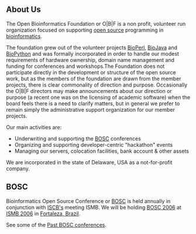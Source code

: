 ==About Us==

The Open Bioinformatics Foundation or O|B|F is a non profit, volunteer run organization focused on supporting [[wp:open source|open source]] programming in [[wp:bioinformatics|bioinformatics]].

The foundation grew out of the volunteer projects [[BioPerl]], [[BioJava]] and [[BioPython]] and was formally incorporated in order to handle our modest requirements of hardware ownership, domain name management and funding for conferences and workshops.The Foundation does not participate directly in the development or structure of the open source work, but as the members of the foundation are drawn from the member projects, there is clear commonality of direction and purpose. Occasionally the O|B|F directors may make announcements about our direction or purpose (a recent one was on the licensing of academic software) when the board feels there is a need to clarify matters, but in general we prefer to remain simply the administrative support organization for our member projects.

Our main activities are:

* Underwriting and supporting the [[BOSC]] conferences
* Organizing and supporting developer-centric "hackathon" events
* Managing our servers, colocation facilities, bank account & other assets

We are incorporated in the state of Delaware, USA as a not-for-profit company.

==BOSC==
Bioinformatics Open Source Conference or [[BOSC]] is held annually in conjunction with [http://www.iscb.org ISCB's] meeting ISMB.  We will be holding [[BOSC 2006]] at [http://ismb2006.cbi.cnptia.embrapa.br/ ISMB 2006] in [[wp:Fortaleza, Brazil|Fortaleza, Brazil]].

See some of the [[Past BOSC conferences]].